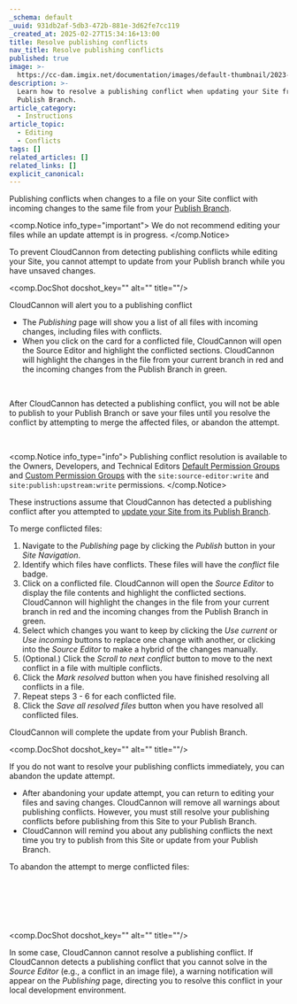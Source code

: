 ```yaml
---
_schema: default
_uuid: 931db2af-5db3-472b-881e-3d62fe7cc119
_created_at: 2025-02-27T15:34:16+13:00
title: Resolve publishing conflicts
nav_title: Resolve publishing conflicts
published: true
image: >-
  https://cc-dam.imgix.net/documentation/images/default-thumbnail/2023-Q4/CloudCannon-Documentation-Thumbnail.png
description: >-
  Learn how to resolve a publishing conflict when updating your Site from it's
  Publish Branch.
article_category:
  - Instructions
article_topic:
  - Editing
  - Conflicts
tags: []
related_articles: []
related_links: []
explicit_canonical:
---
```

Publishing conflicts when changes to a file on your Site conflict with incoming changes to the same file from your [Publish Branch](https://crawling-ginger.cloudvent.net/documentation/articles/what-is-a-publish-branch/).

<comp.Notice info_type="important">
  We do not recommend editing your files while an update attempt is in progress.
</comp.Notice>

To prevent CloudCannon from detecting publishing conflicts while editing your Site, you cannot attempt to update from your Publish branch while you have unsaved changes.

<comp.DocShot docshot_key="" alt="" title=""/>

CloudCannon will alert you to a publishing conflict

* The *Publishing* page will show you a list of all files with incoming changes, including files with conflicts.
* When you click on the card for a conflicted file, CloudCannon will open the Source Editor and highlight the conflicted sections. CloudCannon will highlight the changes in the file from your current branch in red and the incoming changes from the Publish Branch in green.

<br>

After CloudCannon has detected a publishing conflict, you will not be able to publish to your Publish Branch or save your files until you resolve the conflict by attempting to merge the affected files, or abandon the attempt.

&nbsp;

<comp.Notice info_type="info">
  Publishing conflict resolution is available to the Owners, Developers, and Technical Editors [Default Permission Groups](/documentation/articles/what-are-default-permission-groups/) and [Custom Permission Groups](/documentation/articles/what-are-custom-permission-groups/) with the `site:source-editor:write` and `site:publish:upstream:write` permissions.
</comp.Notice>

These instructions assume that CloudCannon has detected a publishing conflict after you attempted to [update your Site from its Publish Branch](/documentation/articles/update-from-a-publish-branch/).

To merge conflicted files:

1. Navigate to the *Publishing* page by clicking the *Publish* button in your *Site Navigation*.
2. Identify which files have conflicts. These files will have the *conflict* file badge.
3. Click on a conflicted file. CloudCannon will open the *Source Editor* to display the file contents and highlight the conflicted sections. CloudCannon will highlight the changes in the file from your current branch in red and the incoming changes from the Publish Branch in green.
4. Select which changes you want to keep by clicking the *Use current* or *Use incoming* buttons to replace one change with another, or clicking into the *Source Editor* to make a hybrid of the changes manually.
5. (Optional.) Click the *Scroll to next conflict* button to move to the next conflict in a file with multiple conflicts.
6. Click the *Mark resolved* button when you have finished resolving all conflicts in a file.
7. Repeat steps 3 - 6 for each conflicted file.
8. Click the *Save all resolved files* button when you have resolved all conflicted files.

CloudCannon will complete the update from your Publish Branch.

<comp.DocShot docshot_key="" alt="" title=""/>

If you do not want to resolve your publishing conflicts immediately, you can abandon the update attempt.

* After abandoning your update attempt, you can return to editing your files and saving changes. CloudCannon will remove all warnings about publishing conflicts. However, you must still resolve your publishing conflicts before publishing from this Site to your Publish Branch.
* CloudCannon will remind you about any publishing conflicts the next time you try to publish from this Site or update from your Publish Branch.

To abandon the attempt to merge conflicted files:

&nbsp;

&nbsp;

&nbsp;

<comp.DocShot docshot_key="" alt="" title=""/>

In some case, CloudCannon cannot resolve a publishing conflict. If CloudCannon detects a publishing conflict that you cannot solve in the *Source Editor* (e.g., a conflict in an image file), a warning notification will appear on the *Publishing* page, directing you to resolve this conflict in your local development environment.